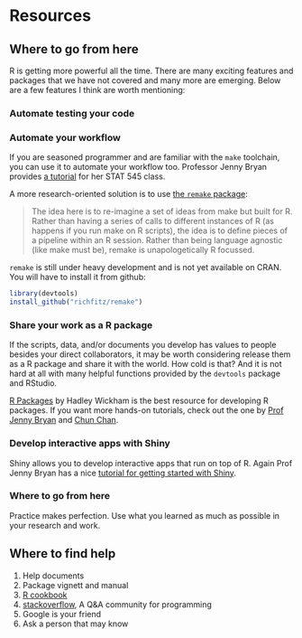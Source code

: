 # Resources

## Where to go from here

R is getting more powerful all the time. There are many exciting features and packages that we have not covered and many more are emerging. Below are a few features I think are worth mentioning:

### Automate testing your code


### Automate your workflow

If you are seasoned programmer and are familiar with the `make` toolchain, you can use it to automate your workflow too. Professor Jenny Bryan provides [a tutorial](http://stat545.com/automation00_index.html) for her STAT 545 class.

A more research-oriented solution is to use [the `remake` package](https://github.com/richfitz/remake):

> The idea here is to re-imagine a set of ideas from make but built for R. Rather than having a series of calls to different instances of R (as happens if you run make on R scripts), the idea is to define pieces of a pipeline within an R session. Rather than being language agnostic (like make must be), remake is unapologetically R focussed.

`remake` is still under heavy development and is not yet available on CRAN. You will have to install it from github:

```r
library(devtools)
install_github("richfitz/remake")
```

### Share your work as a R package

If the scripts, data, and/or documents you develop has values to people besides your direct collaborators, it may be worth considering release them as a R package and share it with the world. How cold is that? And it is not hard at all with many helpful functions provided by the `devtools` package and RStudio.

[R Packages](http://r-pkgs.had.co.nz/) by Hadley Wickham is the best resource for developing R packages. If you want more hands-on tutorials, check out the one by [Prof Jenny Bryan](http://stat545.com/packages00_index.html) and [Chun Chan](http://tinyheero.github.io/jekyll/update/2015/07/26/making-your-first-R-package.html).

### Develop interactive apps with Shiny

Shiny allows you to develop interactive apps that run on top of R. Again Prof Jenny Bryan has a nice [tutorial for getting started with Shiny](http://stat545.com/shiny00_index.html).

### Where to go from here

Practice makes perfection. Use what you learned as much as possible in your research and work.

## Where to find help
1. Help documents
1. Package vignett and manual
1. [R cookbook](http://www.cookbook-r.com/)
1. [stackoverflow](http://stackoverflow.com/questions/tagged/r), A Q&A community for programming
1. Google is your friend
1. Ask a person that may know
